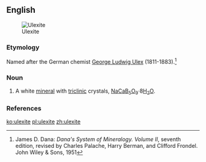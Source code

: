 ==English==
[[Image:Ulexite w-clay and realgar Hydrous sodium calcium borate Boron Kern County California 1866.jpg|thumb|Ulexite]]

===Etymology===

Named after the German chemist [[w:George Ludwig Ulex|George Ludwig Ulex]] (1811-1883).<ref>James D. Dana: ''Dana's System of Mineralogy. Volume II'', seventh edition, revised by Charles Palache, Harry Berman, and Clifford Frondel. John Wiley & Sons, 1951</ref>

===Noun===
{{en-noun}}

# {{context|mineralogy|lang=en}} A white [[mineral]] with [[triclinic]] crystals, [[sodium|Na]][[calcium|Ca]][[boron|B]]<sub>5</sub>[[oxygen|O]]<sub>9</sub></sub>·8[[water|H<sub>2</sub>O]].

===References===
<references/>

[[ko:ulexite]]
[[pl:ulexite]]
[[zh:ulexite]]